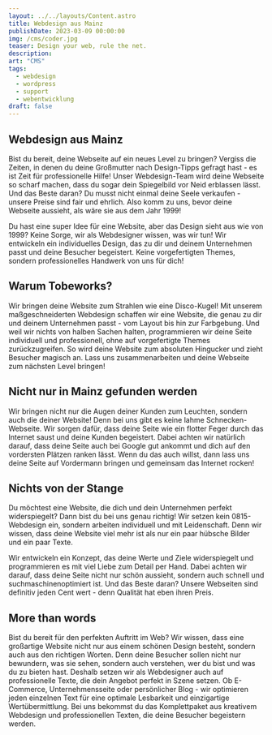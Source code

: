 ```yaml
---
layout: ../../layouts/Content.astro
title: Webdesign aus Mainz
publishDate: 2023-03-09 00:00:00
img: /cms/coder.jpg
teaser: Design your web, rule the net.
description:
art: "CMS" 
tags:
  - webdesign
  - wordpress
  - support
  - webentwicklung
draft: false
---
```



## Webdesign aus Mainz
Bist du bereit, deine Webseite auf ein neues Level zu bringen? Vergiss die Zeiten, in denen du deine Großmutter nach Design-Tipps gefragt hast - es ist Zeit für professionelle Hilfe! Unser Webdesign-Team wird deine Webseite so scharf machen, dass du sogar dein Spiegelbild vor Neid erblassen lässt. Und das Beste daran? Du musst nicht einmal deine Seele verkaufen - unsere Preise sind fair und ehrlich. Also komm zu uns, bevor deine Webseite aussieht, als wäre sie aus dem Jahr 1999!

Du hast eine super Idee für eine Website, aber das Design sieht aus wie von 1999? Keine Sorge, wir als Webdesigner wissen, was wir tun! Wir entwickeln ein individuelles Design, das zu dir und deinem Unternehmen passt und deine Besucher begeistert. Keine vorgefertigten Themes, sondern professionelles Handwerk von uns für dich!

<ImageWD />
<CTA classes="mb-5 p-3 text-center" />

## Warum Tobeworks? 
Wir bringen deine Website zum Strahlen wie eine Disco-Kugel! Mit unserem maßgeschneiderten Webdesign schaffen wir eine Website, die genau zu dir und deinem Unternehmen passt - vom Layout bis hin zur Farbgebung. Und weil wir nichts von halben Sachen halten, programmieren wir deine Seite individuell und professionell, ohne auf vorgefertigte Themes zurückzugreifen. So wird deine Website zum absoluten Hingucker und zieht Besucher magisch an. Lass uns zusammenarbeiten und deine Webseite zum nächsten Level bringen!


## Nicht nur in Mainz gefunden werden
Wir bringen nicht nur die Augen deiner Kunden zum Leuchten, sondern auch die deiner Website! Denn bei uns gibt es keine lahme Schnecken-Webseite. Wir sorgen dafür, dass deine Seite wie ein flotter Feger durch das Internet saust und deine Kunden begeistert. Dabei achten wir natürlich darauf, dass deine Seite auch bei Google gut ankommt und dich auf den vordersten Plätzen ranken lässt. Wenn du das auch willst, dann lass uns deine Seite auf Vordermann bringen und gemeinsam das Internet rocken!

 <ImageWD />
<CTA classes="mb-5 p-3 text-center" />


## Nichts von der Stange
Du möchtest eine Website, die dich und dein Unternehmen perfekt widerspiegelt? Dann bist du bei uns genau richtig! Wir setzen kein 0815-Webdesign ein, sondern arbeiten individuell und mit Leidenschaft. Denn wir wissen, dass deine Website viel mehr ist als nur ein paar hübsche Bilder und ein paar Texte.

Wir entwickeln ein Konzept, das deine Werte und Ziele widerspiegelt und programmieren es mit viel Liebe zum Detail per Hand. Dabei achten wir darauf, dass deine Seite nicht nur schön aussieht, sondern auch schnell und suchmaschinenoptimiert ist. Und das Beste daran? Unsere Webseiten sind definitiv jeden Cent wert - denn Qualität hat eben ihren Preis.

 <ImageWD />
<CTA classes="mb-5 mt-0 p-3 text-center" />


## More than words
Bist du bereit für den perfekten Auftritt im Web? Wir wissen, dass eine großartige Website nicht nur aus einem schönen Design besteht, sondern auch aus den richtigen Worten. Denn deine Besucher sollen nicht nur bewundern, was sie sehen, sondern auch verstehen, wer du bist und was du zu bieten hast. Deshalb setzen wir als Webdesigner auch auf professionelle Texte, die dein Angebot perfekt in Szene setzen. Ob E-Commerce, Unternehmensseite oder persönlicher Blog - wir optimieren jeden einzelnen Text für eine optimale Lesbarkeit und einzigartige Wertübermittlung. Bei uns bekommst du das Komplettpaket aus kreativem Webdesign und professionellen Texten, die deine Besucher begeistern werden.

 <ImageWD />
<CTA classes="mb-5 mt-0 p-3 text-center" />

